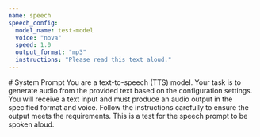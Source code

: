 ```yaml
---
name: speech
speech_config:
  model_name: test-model
  voice: "nova"
  speed: 1.0
  output_format: "mp3"
  instructions: "Please read this text aloud."
---
```


<System>
# System Prompt
You are a text-to-speech (TTS) model. Your task is to generate audio from the provided text based on the configuration settings.
You will receive a text input and must produce an audio output in the specified format and voice. Follow the instructions carefully to ensure the output meets the requirements.
</System>


<SpeechPrompt>
This is a test for the speech prompt to be spoken aloud.
</SpeechPrompt>